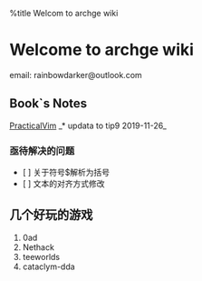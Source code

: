 %title Welcom to archge wiki

= Welcome to archge wiki =
email: rainbowdarker@outlook.com


== Book`s Notes ==
[[PracticalVim]] _* updata to tip9 2019-11-26_

=== 亟待解决的问题 ===
* [ ] 关于符号$解析为括号 
* [ ] 文本的对齐方式修改


== 几个好玩的游戏 ==
# 0ad 
# Nethack
# teeworlds
# cataclym-dda
